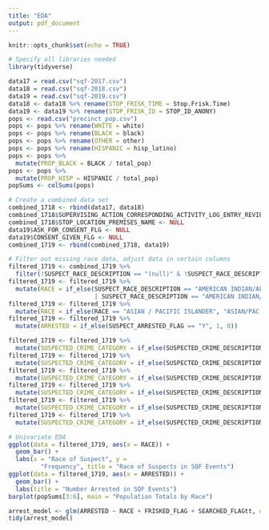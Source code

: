 ```yaml
---
title: "EDA"
output: pdf_document
---
```


```r
knitr::opts_chunk$set(echo = TRUE)
```

```r
# Specify all libraries needed
library(tidyverse)
```


```r
data17 = read.csv("sqf-2017.csv")
data18 = read.csv("sqf-2018.csv")
data19 = read.csv("sqf-2019.csv")
data18 <- data18 %>% rename(STOP_FRISK_TIME = Stop.Frisk.Time)
data19 <- data19 %>% rename(STOP_FRISK_ID = STOP_ID_ANONY)
pops <- read.csv("precinct_pop.csv")
pops <- pops %>% rename(WHITE = white)
pops <- pops %>% rename(BLACK = black)
pops <- pops %>% rename(OTHER = other)
pops <- pops %>% rename(HISPANIC = hisp_latino)
pops <- pops %>% 
  mutate(PROP_BLACK = BLACK / total_pop)
pops <- pops %>% 
  mutate(PROP_HISP = HISPANIC / total_pop)
popSums <- colSums(pops)
```

```r
# Create a combined data set
combined_1718 <- rbind(data17, data18)
combined_1718$SUPERVISING_ACTION_CORRESPONDING_ACTIVITY_LOG_ENTRY_REVIEWED <- NULL
combined_1718$STOP_LOCATION_PREMISES_NAME <- NULL
data19$ASK_FOR_CONSENT_FLG <- NULL
data19$CONSENT_GIVEN_FLG <- NULL
combined_1719 <- rbind(combined_1718, data19)
```

```r
# Filter out missing race data, adjust data in certain columns
filtered_1719 <- combined_1719 %>%
  filter(!SUSPECT_RACE_DESCRIPTION == "(null)" & !SUSPECT_RACE_DESCRIPTION == "MALE")
filtered_1719 <- filtered_1719 %>%
  mutate(RACE = if_else(SUSPECT_RACE_DESCRIPTION == "AMERICAN INDIAN/ALASKAN NATIVE"
                        | SUSPECT_RACE_DESCRIPTION == "AMERICAN INDIAN/ALASKAN N", "AMER IND", SUSPECT_RACE_DESCRIPTION))
filtered_1719 <- filtered_1719 %>%
  mutate(RACE = if_else(RACE == "ASIAN / PACIFIC ISLANDER", "ASIAN/PAC.ISL", RACE))
filtered_1719 <- filtered_1719 %>%
  mutate(ARRESTED = if_else(SUSPECT_ARRESTED_FLAG == "Y", 1, 0))
```

```r
filtered_1719 <- filtered_1719 %>%
  mutate(SUSPECTED_CRIME_CATEGORY = if_else(SUSPECTED_CRIME_DESCRIPTION == "ROBBERY" | SUSPECTED_CRIME_DESCRIPTION == "BURGLARY" | SUSPECTED_CRIME_DESCRIPTION == "GRAND LARCENY" | SUSPECTED_CRIME_DESCRIPTION == "GRAND LARCENY AUTO" | SUSPECTED_CRIME_DESCRIPTION == "PETIT LARCENY", "STEALING", SUSPECTED_CRIME_DESCRIPTION))
filtered_1719 <- filtered_1719 %>%
  mutate(SUSPECTED_CRIME_CATEGORY = if_else(SUSPECTED_CRIME_DESCRIPTION == "AUTO STRIPPIG" | SUSPECTED_CRIME_DESCRIPTION == "MAKING GRAFFITI", "VANDALISM", SUSPECTED_CRIME_CATEGORY))
filtered_1719 <- filtered_1719 %>%
  mutate(SUSPECTED_CRIME_CATEGORY = if_else(SUSPECTED_CRIME_DESCRIPTION == "CPSP" | SUSPECTED_CRIME_DESCRIPTION == "CRIMINAL POSSESSION OF MARIHUANA" | SUSPECTED_CRIME_DESCRIPTION == "CRIMINAL POSSESSION OF CONTROLLED SUBSTANCE" | SUSPECTED_CRIME_DESCRIPTION == "CRIMINAL POSSESSION OF FORGED INSTRUMENT" | SUSPECTED_CRIME_DESCRIPTION == "CPW", "CRIMINAL POSSESSION", SUSPECTED_CRIME_CATEGORY))
filtered_1719 <- filtered_1719 %>%
  mutate(SUSPECTED_CRIME_CATEGORY = if_else(SUSPECTED_CRIME_DESCRIPTION == "CRIMINAL SALE OF MARIHUANA" | SUSPECTED_CRIME_DESCRIPTION == "CRIMINAL SALE OF CONTROLLED SUBSTANCE", "CRIMINAL SALE", SUSPECTED_CRIME_CATEGORY))
filtered_1719 <- filtered_1719 %>%
  mutate(SUSPECTED_CRIME_CATEGORY = if_else(SUSPECTED_CRIME_DESCRIPTION == "MISD", "MISDEMEANOR", SUSPECTED_CRIME_CATEGORY))
filtered_1719 <- filtered_1719 %>%
  mutate(SUSPECTED_CRIME_CATEGORY = if_else(SUSPECTED_CRIME_DESCRIPTION == "FORCIBLE TOUCHING" | SUSPECTED_CRIME_DESCRIPTION == "PROSTITUTION" | SUSPECTED_CRIME_DESCRIPTION == "RAPE", "SEXUAL CRIME", SUSPECTED_CRIME_CATEGORY))
```


```r
# Univariate EDA
ggplot(data = filtered_1719, aes(x = RACE)) +
  geom_bar() +
  labs(x = "Race of Suspect", y = 
         "Frequency", title = "Race of Suspects in SQF Events")
ggplot(data = filtered_1719, aes(x = ARRESTED)) +
  geom_bar() +
  labs(title = "Number Arrested in SQF Events")
barplot(popSums[3:6], main = "Population Totals by Race")
```

```r
arrest_model <- glm(ARRESTED ~ RACE + FRISKED_FLAG + SEARCHED_FLAGtt, data = filtered_1719)
tidy(arrest_model)
```


